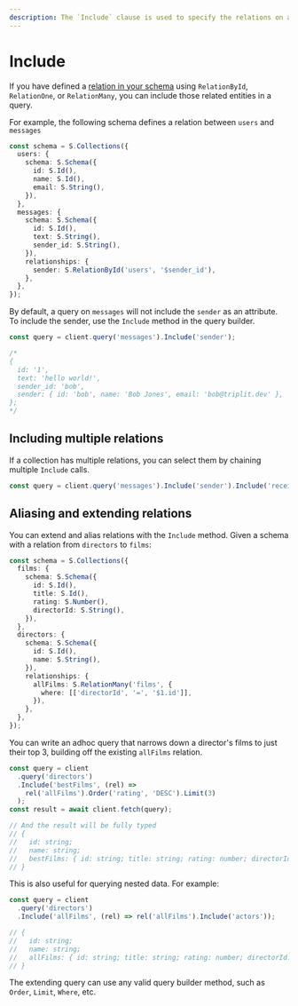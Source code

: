 ```yaml
---
description: The `Include` clause is used to specify the relations on an entity that should be included in a query.
---
```


# Include

If you have defined a [relation in your schema](/schemas/relations) using `RelationById`, `RelationOne`, or `RelationMany`, you can include those related entities in a query.

For example, the following schema defines a relation between `users` and `messages`

```typescript
const schema = S.Collections({
  users: {
    schema: S.Schema({
      id: S.Id(),
      name: S.Id(),
      email: S.String(),
    }),
  },
  messages: {
    schema: S.Schema({
      id: S.Id(),
      text: S.String(),
      sender_id: S.String(),
    }),
    relationships: {
      sender: S.RelationById('users', '$sender_id'),
    },
  },
});
```

By default, a query on `messages` will not include the `sender` as an attribute. To include the sender, use the `Include` method in the query builder.

```typescript
const query = client.query('messages').Include('sender');

/*
{
  id: '1',
  text: 'hello world!',
  sender_id: 'bob',
  sender: { id: 'bob', name: 'Bob Jones', email: 'bob@triplit.dev' },
};
*/
```

## Including multiple relations

If a collection has multiple relations, you can select them by chaining multiple `Include` calls.

```typescript
const query = client.query('messages').Include('sender').Include('receiver');
```

## Aliasing and extending relations

You can extend and alias relations with the `Include` method. Given a schema with a relation from `directors` to `films`:

```typescript
const schema = S.Collections({
  films: {
    schema: S.Schema({
      id: S.Id(),
      title: S.Id(),
      rating: S.Number(),
      directorId: S.String(),
    }),
  },
  directors: {
    schema: S.Schema({
      id: S.Id(),
      name: S.String(),
    }),
    relationships: {
      allFilms: S.RelationMany('films', {
        where: [['directorId', '=', '$1.id']],
      }),
    },
  },
});
```

You can write an adhoc query that narrows down a director's films to just their top 3, building off the existing `allFilms` relation.

```typescript
const query = client
  .query('directors')
  .Include('bestFilms', (rel) =>
    rel('allFilms').Order('rating', 'DESC').Limit(3)
  );
const result = await client.fetch(query);

// And the result will be fully typed
// {
//   id: string;
//   name: string;
//   bestFilms: { id: string; title: string; rating: number; directorId: string }[];
// }
```

This is also useful for querying nested data. For example:

```typescript
const query = client
  .query('directors')
  .Include('allFilms', (rel) => rel('allFilms').Include('actors'));

// {
//   id: string;
//   name: string;
//   allFilms: { id: string; title: string; rating: number; directorId: string, actors: { ... }[] }[];
// }
```

The extending query can use any valid query builder method, such as `Order`, `Limit`, `Where`, etc.
